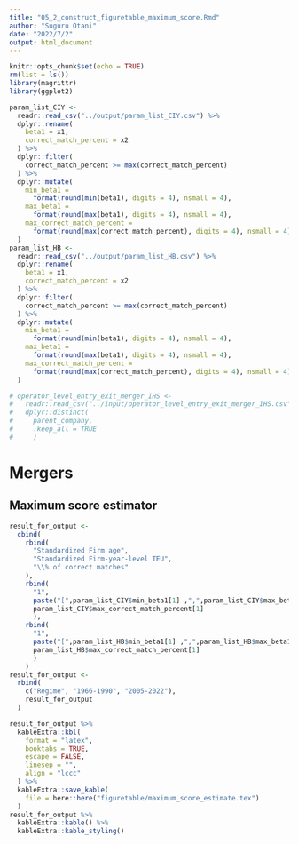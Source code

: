 ```yaml
---
title: "05_2_construct_figuretable_maximum_score.Rmd"
author: "Suguru Otani"
date: "2022/7/2"
output: html_document
---
```


```r
knitr::opts_chunk$set(echo = TRUE)
rm(list = ls())
library(magrittr)
library(ggplot2)
```


```r
param_list_CIY <-
  readr::read_csv("../output/param_list_CIY.csv") %>% 
  dplyr::rename(
    beta1 = x1,
    correct_match_percent = x2
  ) %>% 
  dplyr::filter(
    correct_match_percent >= max(correct_match_percent)
  ) %>% 
  dplyr::mutate(
    min_beta1 = 
      format(round(min(beta1), digits = 4), nsmall = 4),
    max_beta1 =
      format(round(max(beta1), digits = 4), nsmall = 4),
    max_correct_match_percent = 
      format(round(max(correct_match_percent), digits = 4), nsmall = 4)
  )
param_list_HB <-
  readr::read_csv("../output/param_list_HB.csv") %>% 
  dplyr::rename(
    beta1 = x1,
    correct_match_percent = x2
  ) %>% 
  dplyr::filter(
    correct_match_percent >= max(correct_match_percent)
  ) %>% 
  dplyr::mutate(
    min_beta1 = 
      format(round(min(beta1), digits = 4), nsmall = 4),
    max_beta1 =
      format(round(max(beta1), digits = 4), nsmall = 4),
    max_correct_match_percent = 
      format(round(max(correct_match_percent), digits = 4), nsmall = 4)
  )

# operator_level_entry_exit_merger_IHS <-
#   readr::read_csv("../input/operator_level_entry_exit_merger_IHS.csv") %>% 
#   dplyr::distinct(
#     parent_company,
#     .keep_all = TRUE
#     ) 

```


# Mergers {.tabset}

## Maximum score estimator

```r

result_for_output <-
  cbind(
    rbind(
      "Standardized Firm age",
      "Standardized Firm-year-level TEU",
      "\\% of correct matches"
    ),
    rbind(
      "1",
      paste("[",param_list_CIY$min_beta1[1] ,",",param_list_CIY$max_beta1[1] , "]", sep = ""),
      param_list_CIY$max_correct_match_percent[1]
      ),
    rbind(
      "1",
      paste("[",param_list_HB$min_beta1[1] ,",",param_list_HB$max_beta1[1] , "]", sep = ""),
      param_list_HB$max_correct_match_percent[1]
      )
    )
result_for_output <-
  rbind(
    c("Regime", "1966-1990", "2005-2022"),
    result_for_output
  )

result_for_output %>%
  kableExtra::kbl(
    format = "latex",
    booktabs = TRUE,
    escape = FALSE,
    linesep = "",
    align = "lccc"
  ) %>%
  kableExtra::save_kable(
    file = here::here("figuretable/maximum_score_estimate.tex")
  )
result_for_output %>% 
  kableExtra::kable() %>% 
  kableExtra::kable_styling()
```






